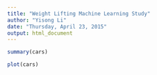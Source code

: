 ```yaml
---
title: "Weight Lifting Machine Learning Study"
author: "Yisong Li"
date: "Thursday, April 23, 2015"
output: html_document
---
```




```r
summary(cars)
```



```r
plot(cars)
```

